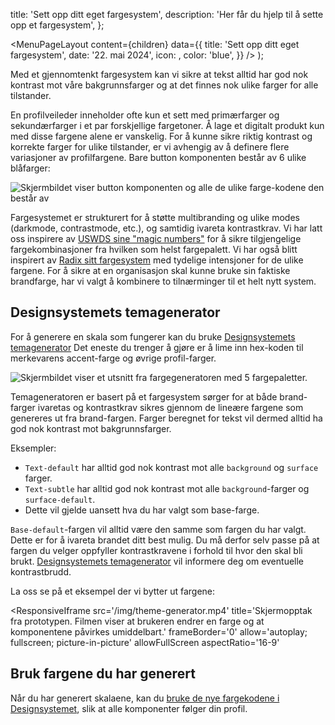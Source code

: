 


  title: 'Sett opp ditt eget fargesystem',
  description: 'Her får du hjelp til å sette opp et fargesystem',
};

  <MenuPageLayout
    content={children}
    data={{
      title: 'Sett opp ditt eget fargesystem',
      date: '22. mai 2024',
      icon: <PaletteIcon />,
      color: 'blue',
    }}
  />
);

Med et gjennomtenkt fargesystem kan vi sikre at tekst alltid har god nok kontrast mot våre bakgrunnsfarger og at det finnes nok ulike farger for alle tilstander.

En profilveileder inneholder ofte kun et sett med primærfarger og sekundærfarger i et par forskjellige fargetoner. Å lage et digitalt produkt kun med disse fargene alene er vanskelig. For å kunne sikre riktig kontrast og korrekte farger for ulike tilstander, er vi avhengig av å definere flere variasjoner av profilfargene. Bare button komponenten består av 6 ulike blåfarger:

<Image
  src='/img/button-colors.png'
  alt='Skjermbildet viser button komponenten og alle de ulike farge-kodene den består av'
  boxShadow={false}
  caption='Som du ser i eksemplet trenger vi 6 ulike fargevariasjoner bare for Button-komponenten.
'
/>

Fargesystemet er strukturert for å støtte multibranding og ulike modes (darkmode, contrastmode, etc.), og samtidig ivareta kontrastkrav. Vi har latt oss inspirere av [USWDS sine "magic numbers"](https://designsystem.digital.gov/design-tokens/color/overview/) for å sikre tilgjengelige fargekombinasjoner fra hvilken som helst fargepalett. Vi har også blitt inspirert av [Radix sitt fargesystem](https://www.radix-ui.com/colors) med tydelige intensjoner for de ulike fargene. For å sikre at en organisasjon skal kunne bruke sin faktiske brandfarge, har vi valgt å kombinere to tilnærminger til et helt nytt system.

## Designsystemets temagenerator

For å generere en skala som fungerer kan du bruke [Designsystemets temagenerator](https://next.theme.designsystemet.no) Det eneste du trenger å gjøre er å lime inn hex-koden til merkevarens accent-farge og øvrige profil-farger.

<Image
  src='/img/fargesystem.png'
  alt='Skjermbildet viser et utsnitt fra fargegeneratoren med 5 fargepaletter.'
  boxShadow={false}
  caption='Fargesystemet bruker brand-fargen til å genere flere fargevarianter, slik at vi kan sikre god kontrast mellom tekst og bakgrunnsfarger.'
/>

Temageneratoren er basert på et fargesystem sørger for at både brand-farger ivaretas og kontrastkrav sikres gjennom de lineære fargene som genereres ut fra brand-fargen. Farger beregnet for tekst vil dermed alltid ha god nok kontrast mot bakgrunnsfarger.

Eksempler:

- `Text-default` har alltid god nok kontrast mot alle `background` og `surface` farger.
- `Text-subtle` har alltid god nok kontrast mot alle `background`-farger og `surface-default`.
- Dette vil gjelde uansett hva du har valgt som base-farge.

`Base-default`-fargen vil alltid være den samme som fargen du har valgt. Dette er for å ivareta brandet ditt best mulig. Du må derfor selv passe på at fargen du velger oppfyller kontrastkravene i forhold til hvor den skal bli brukt. [Designsystemets temagenerator](https://next.theme.designsystemet.no) vil informere deg om eventuelle kontrastbrudd.

La oss se på et eksempel der vi bytter ut fargene:

<ResponsiveIframe
  src='/img/theme-generator.mp4'
  title='Skjermopptak fra prototypen. Filmen viser at brukeren endrer en farge og at komponentene påvirkes umiddelbart.'
  frameBorder='0'
  allow='autoplay; fullscreen; picture-in-picture'
  allowFullScreen
  aspectRatio='16-9'
></ResponsiveIframe>

## Bruk fargene du har generert

Når du har generert skalaene, kan du [bruke de nye fargekodene i Designsystemet](/grunnleggende/for-designere/eget-tema), slik at alle komponenter følger din profil.
